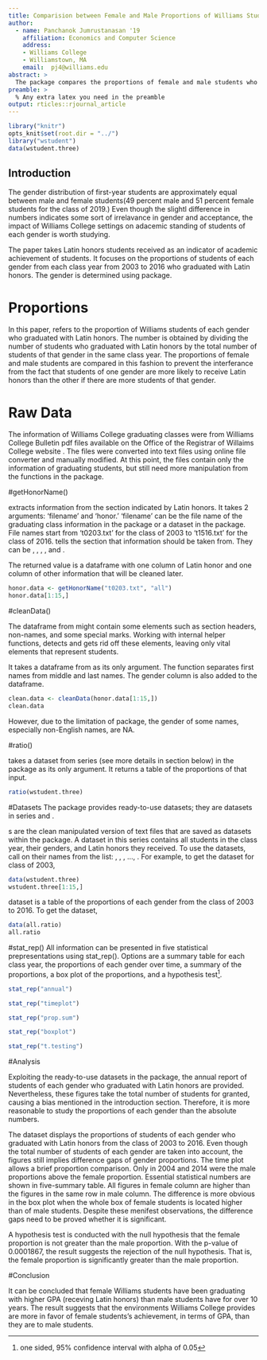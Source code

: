 ```yaml
---
title: Comparision between Female and Male Proportions of Williams Students Who Graduated with Latin Honors
author:
  - name: Panchanok Jumrustanasan '19
    affiliation: Economics and Computer Science
    address:
    - Williams College
    - Williamstown, MA
    email:  pj4@williams.edu
abstract: >
  The package compares the proportions of female and male students who graduated with Latin honors from class of 2003 to 2016 using \pkg{gender} package.
preamble: >
  % Any extra latex you need in the preamble
output: rticles::rjournal_article
---
```


```r
library("knitr")
opts_knit$set(root.dir = "../")
library("wstudent")
data(wstudent.three)
```

## Introduction

The gender distribution of first-year students are approximately equal between male and female students(49 percent male and 51 percent female students for the class of 2019.) Even though the slightl difference in numbers indicates some sort of irrelavance in gender and acceptance, the impact of Williams College settings on adacemic standing of students of each gender is worth studying. 

The paper takes Latin honors students received as an indicator of academic achievement of students. It focuses on the proportions of students of each gender from each class year from 2003 to 2016 who graduated with Latin honors. The gender is determined using \pkg{gender} package\citep{genderpkg}.



# Proportions
In this paper, \dfn{proportion} refers to the proportion of Williams students of each gender who graduated with Latin honors. The number is obtained by dividing the number of students who graduated with Latin honors by the total number of students of that gender in the same class year. The proportions of female and male students are compared in this fashion to prevent the interferance from the fact that students of one gender are more likely to receive Latin honors than the other if there are more students of that gender.



# Raw Data

The information of Williams College graduating classes were from Williams College Bulletin pdf files available on the Office of the Registrar of Willaims College website \citep{Registrar}. The files were converted into text files using online file converter and manually modified. At this point, the files contain only the information of graduating students, but still need more manipulation from the functions in the package.


#getHonorName()

\code{getHonorName()} extracts information from the section indicated by Latin honors. It takes 2 arguments: 'filename' and 'honor.' 'filename' can be the file name of the graduating class information in the package or a dataset in the package. File names start from 't0203.txt' for the class of 2003 to 't1516.txt' for the class of 2016. \samp{honor} tells the section that information should be taken from. They can be \samp{all}, \samp{summa}, \samp{magna}, \samp{cum}, and \samp{none}.

The returned value is a dataframe with one column of Latin honor and one column of other information that will be cleaned later.

```r
honor.data <- getHonorName("t0203.txt", "all")
honor.data[1:15,]
```



#cleanData()

The dataframe from \code{getHonorName()} might contain some elements such as section headers, non-names, and some special marks. Working with internal helper functions, \code{cleanData()} detects and gets rid off these elements, leaving only vital elements that represent students.

It takes a dataframe from \code{getHonorName()} as its only argument. The function separates first names from middle and last names. The gender column is also added to the dataframe.

```r
clean.data <- cleanData(honor.data[1:15,])
clean.data
```

However, due to the limitation of \pkg{gender} package, the gender of some names, especially non-English names, are NA.



#ratio()

\code{ratio()} takes a dataset from \samp{wstudent.xxx} series (see more details in \samp{Datasets} section below) in the package as its only argument. It returns a table of the proportions of that input.

```r
ratio(wstudent.three)
```



#Datasets
The package provides ready-to-use datasets; they are datasets in \samp{wstudent.xxxx} series and \samp{all.ratio}. 

\samp{wstudent.xxxx}s are the clean manipulated version of text files that are saved as datasets within the package. A dataset in this series contains all students in the class year, their genders, and Latin honors they received. To use the datasets, call \code{data()} on their names from the list: \samp{wstudent.three}, \samp{wstudent.four}, \samp{wstudent.five}, ..., \samp{wstudent.sixteen}. For example, to get the dataset for class of 2003,

```r
data(wstudent.three)
wstudent.three[1:15,]
```

\samp{all.ratio} dataset is a table of the proportions of each gender from the class of 2003 to 2016. To get the dataset,

```r
data(all.ratio)
all.ratio
```



#stat_rep()
All information can be presented in five statistical prepresentations using stat_rep(). Options are a summary table for each class year, the proportions of each gender over time, a summary of the proportions, a box plot of the proportions, and a hypothesis test^[one sided, 95% confidence interval with alpha of 0.05].

```r
stat_rep("annual")
```

```r
stat_rep("timeplot")
```

```r
stat_rep("prop.sum")
```

```r
stat_rep("boxplot")
```

```r
stat_rep("t.testing")
```



#Analysis

Exploiting the ready-to-use datasets in the package, the annual report of students of each gender who graduated with Latin honors are provided. Nevertheless, these figures take the total number of students for granted, causing a bias mentioned in the introduction section. Therefore, it is more reasonable to study the proportions of each gender than the absolute numbers.

The dataset \samp{all.ratio} displays the proportions of students of each gender who graduated with Latin honors from the class of 2003 to 2016. Even though the total number of students of each gender are taken into account, the figures still implies difference gaps of gender proportions. The time plot allows a brief proportion comparison. Only in 2004 and 2014 were the male proportions above the female proportion. Essential statistical numbers are shown in five-summary table. All figures in female column are higher than the figures in the same row in male column. The difference is more obvious in the box plot when the whole box of female students is located higher than of male students. Despite these menifest observations, the difference gaps need to be proved whether it is significant. 

A hypothesis test is conducted with the null hypothesis that the female proportion is not greater than the male proportion. With the p-value of 0.0001867, the result suggests the rejection of the null hypothesis. That is, the female proportion is significantly greater than the male proportion.
 


#Conclusion

It can be concluded that female Williams students have been graduating with higher GPA (receving Latin honors) than male students have for over 10 years. The result suggests that the environments Williams College provides are more in favor of female students's achievement, in terms of GPA, than they are to male students.

\bibliography{RJreferences}